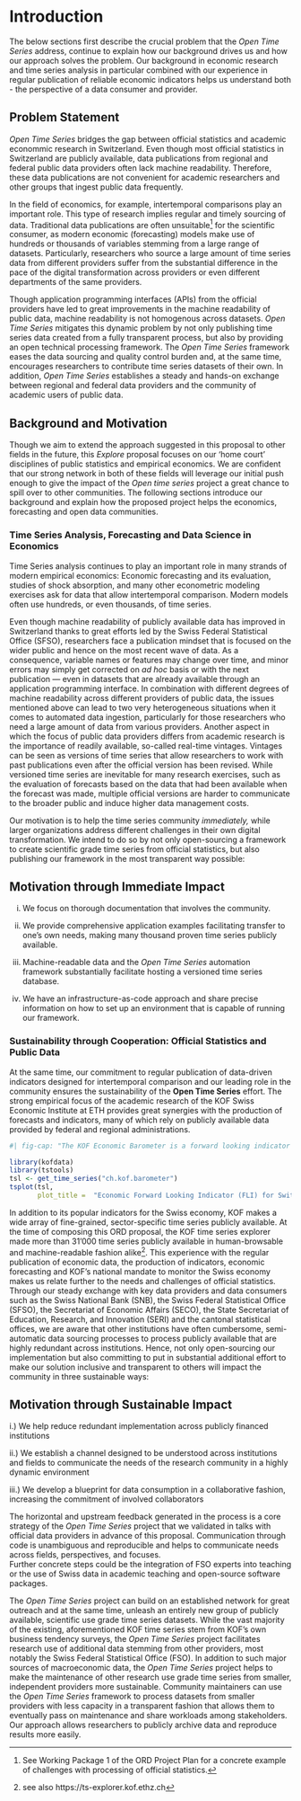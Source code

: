 # Introduction

The below sections first describe the crucial problem that the *Open Time Series* address, continue to explain how our background drives us and how our approach solves the problem. 
Our background in economic research and time series analysis in particular combined with our experience in regular publication of reliable economic indicators helps us understand both - the perspective of a data consumer and provider. 


## Problem Statement

*Open Time Series* bridges the gap between official statistics and academic econommic research in Switzerland. Even though most official statistics in Switzerland are publicly available, data publications from regional and federal public data providers often lack machine readability. Therefore, these data publications are not convenient for academic researchers and other groups that ingest public data frequently.

In the field of economics, for example, intertemporal comparisons play an important role. This type of research implies regular and timely sourcing of data.
Traditional data publications are often unsuitable^[See Working Package 1 of the ORD Project Plan for a concrete example of challenges with processing of official statistics.] for the scientific consumer, as modern economic (forecasting) models make use of hundreds or thousands of variables stemming from a large range of datasets.
Particularly, researchers who source a large amount of time series data from different providers suffer from the substantial difference in the pace of the digital transformation across providers or even different departments of the same providers. 
 
Though application programming interfaces (APIs) from the official providers have led to great improvements in the machine readability of public data, machine readability is not homogenous across datasets. *Open Time Series* mitigates this dynamic problem by not only publishing time series data created from a fully transparent process, but also by providing an open technical processing framework. The *Open Time Series* framework eases the data sourcing and quality control burden and, at the same time, encourages researchers to contribute time series datasets of their own. In addition, *Open Time Series* establishes a steady and hands-on exchange between regional and federal data providers and the community of academic users of public data.


## Background and Motivation

Though we aim to extend the approach suggested in this proposal to other fields in the future, this *Explore* proposal focuses on our 'home court' disciplines of public statistics and empirical economics.
We are confident that our strong network in both of these fields will leverage our initial push enough to give the impact of the *Open time series* project a great chance to spill over to other communities. 
The following sections introduce our background and explain how the proposed project helps the economics, forecasting and open data communities. 

### Time Series Analysis, Forecasting and Data Science in Economics {.unnumbered}

Time Series analysis continues to play an important role in many strands of modern empirical economics: 
Economic forecasting and its evaluation, studies of shock absorption, and many other econometric modeling exercises ask for data that allow intertemporal comparison. 
Modern models often use hundreds, or even thousands, of time series. 

Even though machine readability of publicly available data has improved in Switzerland thanks to great efforts led by the Swiss Federal Statistical Office (SFSO), researchers face a publication mindset that is focused on the wider public and hence on the most recent wave of data. 
As a consequence, variable names or features may change over time, and minor errors may simply get corrected on *ad hoc* basis or with the next publication — even in datasets that are already available through an application programming interface. 
In combination with different degrees of machine readability across different providers of public data, the issues mentioned above can lead to two very heterogeneous situations when it comes to automated data ingestion, particularly for those researchers who need a large amount of data from various providers. 
Another aspect in which the focus of public data providers differs from academic research is the importance of readily available, so-called real-time vintages. 
Vintages can be seen as versions of time series that allow researchers to work with past publications even after the official version has been revised. 
While versioned time series are inevitable for many research exercises, such as the evaluation of forecasts based on the data that had been available when the forecast was made, multiple official versions are harder to communicate to the broader public and induce higher data management costs. 

Our motivation is to help the time series community *immediately,* while larger organizations address different challenges in their own digital transformation.
We intend to do so by not only open-sourcing a framework to create scientific grade time series from official statistics, but also publishing our framework in the most transparent way possible:

::: callout-note

## Motivation through Immediate Impact

i) We focus on thorough documentation that involves the community.

ii) We provide comprehensive application examples facilitating transfer to one's own needs, making many thousand proven time series publicly available.

iii) Machine-readable data and the *Open Time Series* automation framework substantially facilitate hosting a versioned time series database.

iv) We have an infrastructure-as-code approach and share precise information on how to set up an environment that is capable of running our framework. 


:::

### Sustainability through Cooperation: Official Statistics and Public Data {.unnumbered}

At the same time, our commitment to regular publication of data-driven indicators designed for intertemporal comparison and our leading role in the community ensures the sustainability of the **Open Time Series** effort.
The strong empirical focus of the academic research of the KOF Swiss Economic Institute at ETH provides great synergies with the production of forecasts and indicators, many of which rely on publicly available data provided by federal and regional administrations.

```r
#| fig-cap: "The KOF Economic Barometer is a forward looking indicator (FLI) for the Swiss economy. It is well received in Switzerland and used as the official FLI for Switzerland by the International Monetary Fund (IMF). source: KOF Swiss Economic Institute, ETH Zurich."

library(kofdata)
library(tstools)
tsl <- get_time_series("ch.kof.barometer")
tsplot(tsl,
       plot_title =  "Economic Forward Looking Indicator (FLI) for Switzerland")


```

In addition to its popular indicators for the Swiss economy, KOF makes a wide array of fine-grained, sector-specific time series publicly available. 
At the time of composing this ORD proposal, the KOF time series explorer made more than 31'000 time series publicly available in human-browsable and machine-readable fashion alike^[see also https://ts-explorer.kof.ethz.ch].
This experience with the regular publication of economic data, the production of indicators, economic forecasting and KOF's national mandate to monitor the Swiss economy makes us relate further to the needs and challenges of official statistics.
Through our steady exchange with key data providers and data consumers such as the Swiss National Bank (SNB), the Swiss Federal Statistical Office (SFSO), the Secretariat of Economic Affairs (SECO), the State Secretariat of Education, Research, and Innovation (SERI) and the cantonal statistical offices, we are aware that other institutions have often cumbersome, semi-automatic data sourcing processes to process publicly available that are highly redundant across institutions.
Hence, not only open-sourcing our implementation but also committing to put in substantial additional effort to make our solution inclusive and transparent to others will impact the community in three sustainable ways: 

::: callout-note

## Motivation through Sustainable Impact 

i.) We help reduce redundant implementation across publicly financed institutions

ii.) We establish a channel designed to be understood across institutions and fields to communicate the needs of the research community in a highly dynamic environment

iii.) We develop a blueprint for data consumption in a collaborative fashion, increasing the commitment of involved collaborators

:::

The horizontal and upstream feedback generated in the process is a core strategy of the *Open Time Series* project that we validated in talks with official data providers in advance of this proposal.
Communication through code is unambiguous and reproducible and helps to communicate needs across fields, perspectives, and focuses.  
Further concrete steps could be the integration of FSO experts into teaching or the use of Swiss data in academic teaching and open-source software packages.

The *Open Time Series* project can build on an established network for great outreach and at the same time, unleash an entirely new group of publicly available, scientific use grade time series datasets. 
While the vast majority of the existing, aforementioned KOF time series stem from KOF's own business tendency surveys, the *Open Time Series* project facilitates research use of additional data stemming from other providers, most notably the Swiss Federal Statistical Office (FSO).
In addition to such major sources of macroeconomic data, the *Open Time Series* project helps to make the maintenance of other research use grade time series from smaller, independent providers more sustainable.
Community maintainers can use the *Open Time Series* framework to process datasets from smaller providers with less capacity in a transparent fashion that allows them to eventually pass on maintenance and share workloads among stakeholders.
Our approach allows researchers to publicly archive data and reproduce results more easily.
